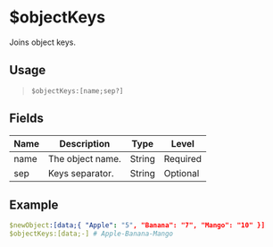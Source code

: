 # $objectKeys
Joins object keys.

## Usage
> `$objectKeys:[name;sep?]`

## Fields
| Name  | Description           | Type   | Level    |
| ----- | --------------------- | ------ | -------- |
| name  | The object name.      | String | Required |
| sep   | Keys separator.       | String | Optional |

## Example
```yaml
$newObject:[data;{ "Apple": "5", "Banana": "7", "Mango": "10" }]
$objectKeys:[data;-] # Apple-Banana-Mango
```